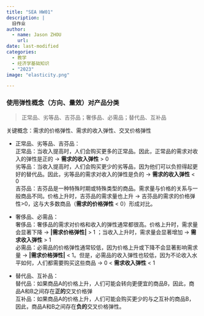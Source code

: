 ```yaml
---
title: "SEA HW01"
description: |
  旧作业
author:
  - name: Jason ZHOU
    url: 
date: last-modified
categories:
  - 教学
  - 经济学基础知识
  - "2023"
image: "elasticity.png"

---
```


### 使用弹性概念（方向、量效）对产品分类
>正常品、劣等品、吉芬品；奢侈品、必需品；替代品、互补品

关键概念：需求的价格弹性、需求的收入弹性、交叉价格弹性

- 正常品、劣等品、吉芬品：
<br>正常品：当收入提高时，人们会购买更多的正常品。因此，正常品的需求对收入的弹性是正的 → **需求的收入弹性** > 0 
<br>劣等品：当收入提高时，人们会购买更少的劣等品，因为他们可以负担得起更好的替代品。因此，劣等品的需求对收入的弹性是负的 → **需求的收入弹性** < 0
<br>吉芬品：吉芬品是一种特殊时期或特殊类型的商品。需求量与价格的关系与一般商品不同。价格上升时，吉芬品的需求量也上升 → 吉芬品的需求的价格弹性>0，这与大多数商品（**需求的价格弹性** < 0）形成对比。

- 奢侈品、必需品：
<br>奢侈品：奢侈品的需求对价格和收入的弹性通常都很高。价格上升时，需求量会显著下降 → **|需求价格弹性|** > 1 ；当收入上升时，需求量会显著增加 → **需求收入弹性** > 1
<br>必需品：必需品的价格弹性通常较低，因为价格上升或下降不会显著影响需求量 →  **|需求价格弹性|** < 1。但是，必需品的收入弹性也较低，因为不论收入水平如何，人们都需要购买这些商品 → 0 < **需求收入弹性** < 1

- 替代品、互补品：
<br>替代品：如果商品A的价格上升，人们可能会转向更便宜的商品B，因此，商品A和B之间存在**正的**交叉价格弹
<br>互补品：如果商品A的价格上升，人们可能会购买更少的与之互补的商品B，因此，商品A和B之间存在**负的**交叉价格弹性。
